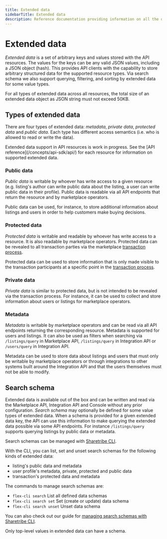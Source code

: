 ```yaml
---
title: Extended data
sidebarTitle: Extended data
description: Reference documentation providing information on all the different types of extended data.
---
```



# Extended data

_Extended data_ is a set of arbitrary keys and values stored with the
API resources. The values for the keys can be any valid JSON values,
including a JSON object (hash). This provides API clients with the
capability to store arbitrary structured data for the supported resource
types. Via search schema we also support querying, filtering, and
sorting by extended data for some value types.

For all types of extended data across all resources, the total size of
an extended data object as JSON string must not exceed 50KB.

## Types of extended data

There are four types of extended data: _metadata_, _private data_,
_protected data_ and _public data_. Each type has different access
semantics (i.e. who is allowed to read or write the data).

<Callout type="important">
  Extended data support in API resources is work in progress. See the [API
  reference](/concepts/api-sdk/api/) for each resource for information on
  supported extended data.
</Callout>

### Public data

_Public data_ is writable by whoever has write access to a given
resource (e.g. listing's author can write public data about the listing,
a user can write public data in their profile). Public data is readable
via all API endpoints that return the resource and by marketplace
operators.

Public data can be used, for instance, to store additional information
about listings and users in order to help customers make buying
decisions.

### Protected data

_Protected data_ is writable and readable by whoever has write access to
a resource. It is also readable by marketplace operators. Protected data
can be revealed to all transaction parties via the marketplace
[transaction process](/concepts/transactions/transaction-process/).

Protected data can be used to store information that is only made
visible to the transaction participants at a specific point in the
[transaction process](/concepts/transactions/transaction-process/).

### Private data

_Private data_ is similar to protected data, but is not intended to be
revealed via the transaction process. For instance, it can be used to
collect and store information about users or listings for marketplace
operators.

### Metadata

_Metadata_ is writable by marketplace operators and can be read via all
API endpoints returning the corresponding resource. Metadata is
supported for users and listings. It can also be used as filters when
searching via
`/listings/query` in Marketplace API,
`/listings/query` in Integration API
or
`/users/query` in Integration API.

Metadata can be used to store data about listings and users that must
only be writable by marketplace operators or through integrations to
other systems built around the Integration API and that the users
themselves must not be able to modify.

## Search schema

Extended data is available out of the box and can be written and read
via the Marketplace API, Integration API and Console without any prior
configuration. _Search schema_ may optionally be defined for some value
types of extended data. When a schema is provided for a given extended
data key, the API can use this information to make querying the extended
data possible via some API endpoints. For instance
`/listings/query`
supports querying listings by public data or metadata.

Search schemas can be managed with
[Sharetribe CLI](/introduction/getting-started-with-sharetribe-cli/).

With the CLI, you can list, set and unset search schemas for the
following kinds of extended data:

- listing's public data and metadata
- user profile's metadata, private, protected and public data
- transaction's protected data and metadata

The commands to manage search schemas are:

- `flex-cli search` List all defined data schemas
- `flex-cli search set` Set (create or update) data schema
- `flex-cli search unset` Unset data schema

You can also check out our guide for
[managing search schemas with Sharetribe CLI](/how-to/search/manage-search-schemas-with-sharetribe-cli/).

<Callout type="info">

Only top-level values in extended data can have a schema.

</Callout>
